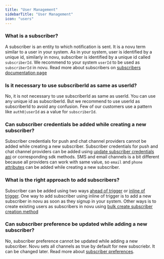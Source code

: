 ```yaml
---
title: "User Management"
sidebarTitle: "User Management"
icon: "users"
---
```


### What is a subscriber?

A subscriber is an entity to which notification is sent. It is a novu term similar to a user in your system. As in your system, user is identified by a unique id, similarly in novu, subscriber is identified by a unique id called `subscriberId`. We recommend to your system `userId` to be used as `subscriberId` in novu. Read more about subscribers on [subscribers documentation page](/subscribers/subscribers)

### Is it necessary to use subscriberId as same as userId?

No, it is not necessary to use subscriberId as same as userId. You can use any unique id as subscriberId. But we recommend to use userId as subscriberId to avoid any confusion. Few of our customers use a pattern like `auth0|userId` as a value for `subscriberId`.

### Can subscriber credentials be added while creating a new subscriber?

Subscriber credentials for push and chat channel providers cannot be added while creating a new subscriber. Subscriber credentials for push and chat channel providers can be added using [update subscriber credentials api](/api-reference/subscribers/update-subscriber-credentials) or corresponding sdk methods. SMS and email channels is a bit different because all providers can work with same value, so `email` and `phone` [attributes](/subscribers/subscribers#subscriber-attributes) can be added while creating a new subscriber.

### What is the right approach to add subscribers?

Subscriber can be added using two ways [ahead of trigger](/subscribers/subscribers#1-ahead-of-trigger) or [inline of trigger](/subscribers/subscribers#2-inline-of-trigger).
One way to add subscriber using inline of trigger is to add a new subscriber in novu as soon as they signup in your system. Other ways is to create existing users as subscribers in novu using [bulk create subscriber creation method](/subscribers/subscribers#bulk-subscriber-creation)

### Can subscriber preference be updated while adding a new subscriber?

No, subscriber preference cannot be updated while adding a new subscriber. Novu sets all channels as true by default for new subscriebr. It can be changed later. Read more about [subscriber preferences](/subscribers/preferences).


